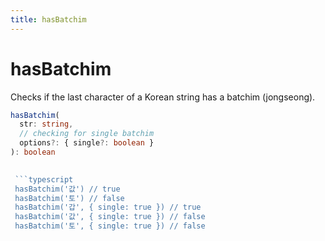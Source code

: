 ```yaml
---
title: hasBatchim
---
```


# hasBatchim
Checks if the last character of a Korean string has a batchim (jongseong).

```typescript
hasBatchim(
  str: string, 
  // checking for single batchim 
  options?: { single?: boolean }
): boolean

 
 ```typescript
 hasBatchim('값') // true
 hasBatchim('토') // false
 hasBatchim('갑', { single: true }) // true
 hasBatchim('값', { single: true }) // false
 hasBatchim('토', { single: true }) // false
 ````
